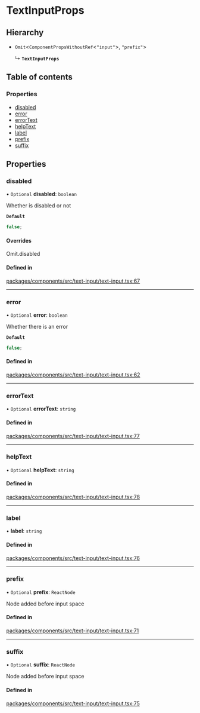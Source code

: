 # TextInputProps

## Hierarchy

- `Omit`\<`ComponentPropsWithoutRef`\<`"input"`\>, `"prefix"`\>

  ↳ **`TextInputProps`**

## Table of contents

### Properties

- [disabled](TextInputProps.md#disabled)
- [error](TextInputProps.md#error)
- [errorText](TextInputProps.md#errortext)
- [helpText](TextInputProps.md#helptext)
- [label](TextInputProps.md#label)
- [prefix](TextInputProps.md#prefix)
- [suffix](TextInputProps.md#suffix)

## Properties

### disabled

• `Optional` **disabled**: `boolean`

Whether is disabled or not

**`Default`**

```ts
false;
```

#### Overrides

Omit.disabled

#### Defined in

[packages/components/src/text-input/text-input.tsx:67](https://github.com/vtex/shoreline/blob/9b5214c2f/packages/components/src/text-input/text-input.tsx#L67)

---

### error

• `Optional` **error**: `boolean`

Whether there is an error

**`Default`**

```ts
false;
```

#### Defined in

[packages/components/src/text-input/text-input.tsx:62](https://github.com/vtex/shoreline/blob/9b5214c2f/packages/components/src/text-input/text-input.tsx#L62)

---

### errorText

• `Optional` **errorText**: `string`

#### Defined in

[packages/components/src/text-input/text-input.tsx:77](https://github.com/vtex/shoreline/blob/9b5214c2f/packages/components/src/text-input/text-input.tsx#L77)

---

### helpText

• `Optional` **helpText**: `string`

#### Defined in

[packages/components/src/text-input/text-input.tsx:78](https://github.com/vtex/shoreline/blob/9b5214c2f/packages/components/src/text-input/text-input.tsx#L78)

---

### label

• **label**: `string`

#### Defined in

[packages/components/src/text-input/text-input.tsx:76](https://github.com/vtex/shoreline/blob/9b5214c2f/packages/components/src/text-input/text-input.tsx#L76)

---

### prefix

• `Optional` **prefix**: `ReactNode`

Node added before input space

#### Defined in

[packages/components/src/text-input/text-input.tsx:71](https://github.com/vtex/shoreline/blob/9b5214c2f/packages/components/src/text-input/text-input.tsx#L71)

---

### suffix

• `Optional` **suffix**: `ReactNode`

Node added before input space

#### Defined in

[packages/components/src/text-input/text-input.tsx:75](https://github.com/vtex/shoreline/blob/9b5214c2f/packages/components/src/text-input/text-input.tsx#L75)
